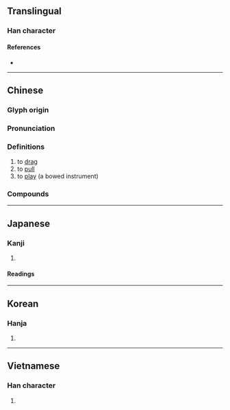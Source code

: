 {{character info/new}}
==Translingual==

===Han character===
{{Han char|rn=64|rad=手|as=05|sn=8|four=50018|canj=QYT|ids=⿰扌立}}

====References====
* {{Han ref|kx=0425.010|dkj=11946|dj=0773.050|hdz=31857.030|uh=62C9|ud=25289|bh=A9D4|bd=43476}}

----

==Chinese==
{{zh-forms}}

===Glyph origin===
{{Han etym}}

===Pronunciation===
{{zh-pron
|m=lā
|c=laai1,laap6,laat1
|h=pfs=lâi
|mn=ml:la̍p/la/tw:lá
|mn_note=la̍p - literary; la/lá - vernacular (俗)
|w=1'la,5laq
|ma=y
|mc=y
|oc=y
|cat=v
}}

===Definitions===
{{zh-hanzi}}

# to [[drag]]
# to [[pull]]
# to [[play]] (a bowed instrument)

===Compounds===
{{zh-der|沙拉醬|馬拉糕|拉麵|七拉八扯|不拉屎的|乞拉朋吉|二拉八當|亞伯拉罕|亞格拉|亞特拉斯|他拉他拉|仙蒂瑞拉|伊拉克|伯舒拉嶺|佩脫拉克|偏拉|克拉|刮拉|刷拉|劃拉|劈拉|加巴拉|加拉干達|半半拉拉|南斯拉夫|卡拉卡斯|卡拉揚|反托拉斯|呼拉圈|呼拉舞|哈拉|哈拉庫圖|喀拉蚩|單弦拉戲|土拉河|坎培拉|坎帕拉|塌拉骨|大半拉|大意拉拉|大拉翅|套拉攏|孟加拉|安克拉治|安卡拉 |安哥拉|安哥拉兔|宏都拉斯|寡拉主兒|尼加拉瓜|岡渡拉|崴拉骨|左拉 |巴拉|巴拉圭|巴拉圭河|巴拉松|巴拉芬|巴拉頓湖|布卡拉|布拉克|布拉曼德|布拉格|布拉薩市|布達拉宮|布達拉寺|帕巴拉|帕耳美拉|席特拉灣|德拉瓦河|扒拉|扒拉大山|扯三拉四|扯拉|扯篷拉縴|拉一把|拉丁字母|拉丁教會|拉丁文|拉丁民族|拉丁美洲|拉丁語|拉丁風情|拉三扯四|拉上補下|拉下水|拉下臉|拉下過|拉下馬|拉主顧|拉了|拉些兒|拉交情|拉伯蘭|拉保險|拉倒|拉偏架|拉傷|拉力|拉力器|拉勸|拉卜楞|拉合子|拉合爾|拉名糧長|拉呱兒|拉坏|拉場|拉場子|拉塞福|拉夏|拉多加湖|拉大片|拉夫|拉套|拉子|拉孔|拉孜縣|拉客|拉家帶口|拉屎|拉山|拉山頭|拉巴|拉巴斯|拉巴特|拉幫|拉平|拉床|拉廣告|拉弄|拉弦子|拉彎兒|拉後腿|拉德|拉愛麥|拉手|拉扯|拉抽屜|拉拉扯扯|拉拉雜雜|拉拔|拉攏|拉斐爾|拉晚兒|拉曳|拉替身兒|拉朽|拉朽摧枯|拉杆|拉架|拉格羅夫|拉桿子|拉槍|拉殺|拉比|拉沓|拉洋片|拉片兒湯|拉牽|拉瑟|拉瑪猿|拉環|拉生意|拉皮|拉皮條|拉相好|拉矢|拉硬屎|拉硬弓|拉祜族|拉祜語|拉票|拉票子|拉秧|拉稀|拉窟窿|拉索|拉絆著|拉絲|拉網|拉線|拉線搭橋|拉練|拉縴|拉肚子|拉胚|拉脫維亞|拉腳|拉腳屋|拉舌頭|拉花繩|拉薩|拉虧空|拉親|拉警報|拉買賣|拉賬|拉躺下|拉車|拉近|拉近乎|拉運|拉鋸|拉鋸戰|拉鍊|拉鎖|拉鎖子|拉鏈工程|拉鏡頭|拉鐵摩爾|拉長|拉長線|拉長臉|拉開|拉閑|拉關係|拉雜|拉風|拉颯|拉飢荒|拉馬|拉駱駝|拉魂腔|拖拉|拖拉機|拖拖拉拉|搭拉|摔打砸拉|摧枯拉朽|撇齒拉嘴|撒拉族|撥拉|斯拉夫族|新藝拉瑪|東拉西扯|柏拉圖|欻拉|死拉活拽|沒趣搭拉|沙拉|沙拉油|法拉|海拉爾|海拉爾河|漓漓拉拉|滴里搭拉|滴零搭拉|潘朵拉|潘朵拉箱|瀝瀝拉拉|烏拉|烏拉圭|烏拉山|烏拉草|爬拉|瓜地馬拉|生拉硬拽|畢拉彗星|畢拉爾|畫拉|白拉|白紹拉河|破衣拉裳|笨笨拉拉|羅耀拉|耷拉|肐拉子|胡拉混扯|芭拉|莎喲娜拉|蘇拉|蘇格拉底|虎不拉|虎列拉|西拉山地|西拉島|話拉兒|貝拉圖|貝里拉|趿拉|趿拉兒|趿拉板兒|踱拉|連拖帶拉|達拉密|達拉斯|里拉|鋪拉|開麥拉|阿拉|阿拉伯|阿拉伯膠|阿拉伯語|阿拉木汗|阿特拉斯|靸拉|香格里拉|馬尼拉|馬尼拉麻|馬拉卡|馬拉威|馬拉巴栗|馬拉松|馬拉犁}}

{{zh-cat|Beginning}}

----

==Japanese==

===Kanji===
{{ja-kanji|grade=|rs=手05}}

# {{defn|lang=ja|sort=手05}}

====Readings====
{{ja-readings
|goon=ろう
|kanon=ろう
|kanyoon=ら, らつ
|kun=くだく
}}

----

==Korean==

===Hanja===
{{ko-hanja|hangeul=[[랍]]>[[납]]|eumhun=|mr=rap>nap|y=lap>nap}}

# {{defn|lang=ko|sort=手05}}

----

==Vietnamese==

===Han character===
{{vi-hantu|[[lấp]], [[dập]], [[lắp]], [[lạp]], [[lớp]], [[lợp]], [[loạt]], [[rắp]], [[rập]], [[sắp]], [[sụp]], [[đập]], [[giập]], [[láp]], [[lọp]], [[ráp]], [[xập]], [[xệp]]|rs=手05}}

# {{defn|lang=vi|sort=手05}}